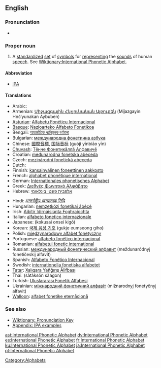 {{wikipedia}}
==English==

===Pronunciation===
* {{IPA|/ˌɪn.tɚˈnæ.ʃən.əl fɔnˈɛt.ɪk ˈæl.fəˌbɛt/}}

===Proper noun===
{{en-proper-noun|sg=[[international|International]] [[phonetic|Phonetic]] [[alphabet|Alphabet]]}}

# A [[standardize]]d [[set]] of [[symbol]]s for [[represent]]ing the [[sound]]s of human [[speech]]. See [[Wiktionary:International Phonetic Alphabet]].

====Abbreviation====
* [[IPA]]

====Translations====
{{trans-top|standardized symbols for speech}}
* Arabic: {{Arab|[[ألفبائية صوتية دولية]]}} {{IPAchar|(‘alifba’íyya ʂautíyya daulíyya)}} {{f}}
* Armenian: [[Միջազգային Հնչյունական Այբուբեն]] (Miǰazgayin Hnč‘yunakan Aybuben)
* [[Asturian]]: [[Alfabetu Fonéticu Internacional]] {{m}}
* [[Basque]]: [[Nazioarteko Alfabeto Fonetikoa]]
* Bengali: [[আন্তর্জাতিক ধ্বনিমূলক বর্ণমালা]]
* Bulgarian: [[международна фонетична азбука]] {{f}}
* Chinese: [[國際音標]], [[国际音标]] (guójì yīnbiāo yīn)
* [[Chuvash]]: [[Тĕнче Фонетикăллă Алфавичĕ]]
* Croatian: [[međunarodna fonetska abeceda]] {{f}}
* Czech: [[mezinárodní fonetická abeceda]]
* Dutch: {{t|nl|Internationaal Fonetisch Alfabet}}
* Finnish: [[kansainvälinen foneettinen aakkosto]]
* French: [[alphabet phonétique international]] {{m}}
* German: [[Internationales phonetisches Alphabet]] {{n}}
* Greek: [[Διεθνές Φωνητικό Αλφάβητο]] {{n}}
* Hebrew: [[אלפבית פונטי בינלאומי]] {{f}}
{{trans-mid}}
* Hindi: [[अन्तर्राष्ट्रीय ध्वन्यात्मक लिपि]]
* Hungarian: [[nemzetközi fonetikai ábécé]]
* Irish: [[Aibítir Idirnáisiúnta Foghraíochta]] {{f}}
* Italian: [[alfabeto fonetico internazionale]]
* Japanese: {{JAchar|[[国際音声記号]]}} (kokusai onsei kigō)
* Korean: [[국제 음성 기호]] (gukje eumseong giho)
* Polish: [[międzynarodowy alfabet fonetyczny]] {{m}}
* Portuguese: [[alfabeto fonético internacional]] {{m}}
* Romanian: [[alfabetul fonetic internaţional]] {{n}}
* Russian: [[международный фонетический алфавит]] (meždunaródnyj fonetíčeskij alfavít) {{m}}
* Spanish: [[Alfabeto Fonético Internacional]] {{m}}
* Swedish: [[internationella fonetiska alfabetet]]
* [[Tatar]]: [[Xalıqara Yañğırış Älifbası]]
* Thai: {{Thai|[[สัทอักษรสากล]]}} (sàtàksŏn săagon)
* Turkish: [[Uluslararası Fonetik Alfabesi]]
* Ukrainian: [[міжнародний фонетичний алфавіт]] (mižnarodnyj fonetyčnyj alfavit) {{m}}
* [[Walloon]]: [[alfabet fonetike eternåcionå]]
{{trans-bottom}}

===See also===
* [[Wiktionary:Pronunciation|Wiktionary: Pronunciation Key]]
* [[Wiktionary:IPA pronunciation key|Appendix: IPA examples]]

[[Category:Alphabets]]

[[ast:International Phonetic Alphabet]]
[[dv:International Phonetic Alphabet]]
[[es:International Phonetic Alphabet]]
[[fr:International Phonetic Alphabet]]
[[ku:International Phonetic Alphabet]]
[[ja:International Phonetic Alphabet]]
[[pt:International Phonetic Alphabet]]